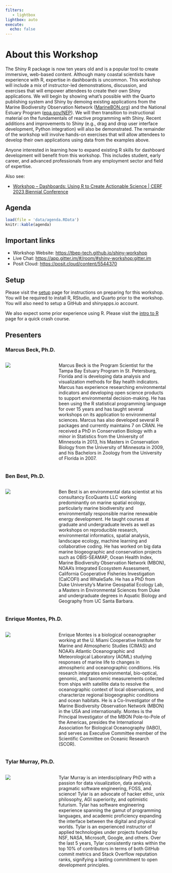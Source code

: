 ```yaml
---
filters:
   - lightbox
lightbox: auto
execute:
  echo: false
---
```


# About this Workshop {.unnumbered}

The Shiny R package is now ten years old and is a popular tool to create immersive, web-based content. Although many coastal scientists have experience with R, expertise in dashboards is uncommon. This workshop will include a mix of instructor-led demonstrations, discussion, and exercises that will empower attendees to create their own Shiny applications. We will begin by showing what's possible with the Quarto publishing system and Shiny by demoing existing applications from the Marine Biodiversity Observation Network ([MarineBON.org](https://marineBON.org)) and the National Estuary Program ([epa.gov/NEP](https://www.epa.gov/nep)). We will then transition to instructional material on the fundamentals of reactive programming with Shiny. Recent additions and improvements to Shiny (e.g., drag and drop user interface development, Python integration) will also be demonstrated. The remainder of the workshop will involve hands-on exercises that will allow attendees to develop their own applications using data from the examples above.

Anyone interested in learning how to expand existing R skills for dashboard development will benefit from this workshop. This includes student, early career, and advanced professionals from any employment sector and field of expertise.

Also see:

-   [Workshop -- Dashboards: Using R to Create Actionable Science \| CERF 2023 Biennial Conference](https://conference.cerf.science/2023-workshop--dashboards--using-r-to-create-actionable-science)

## Agenda {.unnumbered}

```r
load(file = 'data/agenda.RData')
knitr::kable(agenda)
```

## Important links {.unnumbered}

* Workshop Website: [https://tbep-tech.github.io/shiny-workshop](https://tbep-tech.github.io/shiny-workshop){target="_blank"}
* Live Chat: [https://app.gitter.im/#/room/#shiny-workshop:gitter.im](https://app.gitter.im/#/room/#shiny-workshop:gitter.im){target="_blank"}
* Posit Cloud: [https://posit.cloud/content/5544370](https://posit.cloud/content/5544370){target="_blank"}

## Setup {.unnumbered}

Please visit the [setup](setup.qmd) page for instructions on preparing for this workshop. You will be required to install R, RStudio, and Quarto prior to the workshop. You will also need to setup a GitHub and shinyapps.io account.

We also expect some prior experience using R. Please visit the [intro to R](rintro.qmd) page for a quick crash course.

## Presenters {.unnumbered}

### Marcus Beck, Ph.D.

::: columns
::: {.column width="30%"}
![](figs/about/headshot_marcus.jpg)
:::

::: {.column .p-right width="70%"}
Marcus Beck is the Program Scientist for the Tampa Bay Estuary Program in St. Petersburg, Florida and is developing data analysis and visualization methods for Bay health indicators. Marcus has experience researching environmental indicators and developing open science products to support environmental decision-making. He has been using the R statistical programming language for over 15 years and has taught several workshops on its application to environmental sciences. Marcus has also developed several R packages and currently maintains 7 on CRAN. He received a PhD in Conservation Biology with a minor in Statistics from the University of Minnesota in 2013, his Masters in Conservation Biology from the University of Minnesota in 2009, and his Bachelors in Zoology from the University of Florida in 2007.
:::
:::

### Ben Best, Ph.D.

::: columns
::: {.column width="30%"}
![](figs/about/headshot_ben.jpg)
:::

::: {.column .p-right width="70%"}
Ben Best is an environmental data scientist at his consultancy EcoQuants LLC working predominantly on marine spatial ecology, particularly marine biodiversity and environmentally responsible marine renewable energy development. He taught courses at graduate and undergraduate levels as well as workshops on reproducible research, environmental informatics, spatial analysis, landscape ecology, machine learning and collaborative coding. He has worked on big data marine biogeographic and conservation projects such as OBIS-SEAMAP, Ocean Health Index, Marine Biodiversity Observation Network (MBON), NOAA's Integrated Ecosystem Assessment, California Cooperative Fisheries Investigation (CalCOFI) and WhaleSafe. He has a PhD from Duke University's Marine Geospatial Ecology Lab, a Masters in Environmental Sciences from Duke and undergraduate degrees in Aquatic Biology and Geography from UC Santa Barbara.
:::
:::

### Enrique Montes, Ph.D.

::: columns
::: {.column width="30%"}
![](figs/about/headshot_enrique.jpg)
:::

::: {.column .p-right width="70%"}
Enrique Montes is a biological oceanographer working at the U. Miami Cooperative Institute for Marine and Atmospheric Studies (CIMAS) and NOAA's Atlantic Oceanographic and Meteorological Laboratory (AOML) studying responses of marine life to changes in atmospheric and oceanographic conditions. His research integrates environmental, bio-optical, genomic, and taxonomic measurements collected from ships with satellite data to resolve the oceanographic context of local observations, and characterize regional biogeographic conditions and ocean habitats. He is a Co-Investigator of the Marine Biodiversity Observation Network (MBON) in the USA and internationally. Montes is the Principal Investigator of the MBON Pole-to-Pole of the Americas, presides the International Association for Biological Oceanography (IABO), and serves as Executive Committee member of the Scientific Committee on Oceanic Research (SCOR).
:::
:::

### Tylar Murray, Ph.D.

::: columns
::: {.column width="30%"}
![](figs/about/headshot_tylar.jpg)
:::

::: {.column .p-right width="70%"}
Tylar Murray is an interdisciplinary PhD with a passion for data visualization, data analysis, pragmatic software engineering, FOSS, and science! Tylar is an advocate of hacker ethic, unix philosophy, AGI superiority, and optimistic futurism. Tylar has software engineering experience spanning the gamut of programming languages, and academic proficiency expanding the interface between the digital and physical worlds. Tylar is an experienced instructor of applied technologies under projects funded by NSF, NASA, Microsoft, Google, and others. Over the last 5 years, Tylar consistently ranks within the top 10% of contributors in terms of both GitHub commit metrics and Stack Overflow reputation ranks, signifying a lasting commitment to open development principles.
:::
:::
